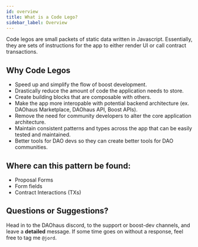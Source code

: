 ```yaml
---
id: overview
title: What is a Code Lego?
sidebar_label: Overview
---
```


Code legos are small packets of static data written in Javascript. Essentially, they are sets of instructions for the app to either render UI or call contract transactions.

## Why Code Legos

- Speed up and simplify the flow of boost development.
- Drastically reduce the amount of code the application needs to store.
- Create building blocks that are composable with others.
- Make the app more interopable with potential backend architecture (ex. DAOhaus Marketplace, DAOhaus API, Boost APIs).
- Remove the need for community developers to alter the core application architecture.
- Maintain consistent patterns and types across the app that can be easily tested and maintained.
- Better tools for DAO devs so they can create better tools for DAO communities.

## Where can this pattern be found:

- Proposal Forms
- Form fields
- Contract Interactions (TXs)

## Questions or Suggestions?

Head in to the DAOhaus discord, to the support or boost-dev channels, and leave a **detailed** message. If some time goes on without a response, feel free to tag me `@jord`.

